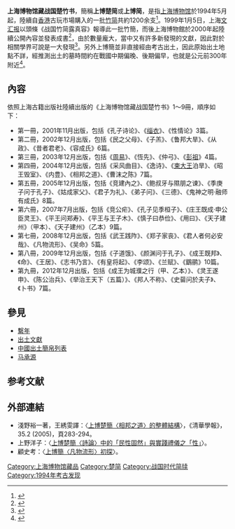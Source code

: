 '''上海博物馆藏战国楚竹书'''，簡稱'''上博楚简'''或'''上博简'''，是指[[上海博物馆|上海博物馆]]於1994年5月起，陸續自[[香港|香港]]古玩市場購入的一批[[竹简|竹简]]共約1200余支<ref>{{cite book|author=朱渊清、廖名春|title=上博馆藏战国楚竹书研究-马承源先生谈上博简|year=2002|publisher=上海书店出版社|location=中國|isbn=9787806227817|url=http://www.bamboosilk.org/Fangtan/zhuyuanqing.htm|access-date=2014-08-05|archive-date=2007-10-30|archive-url=https://web.archive.org/web/20071030223855/http://www.bamboosilk.org/Fangtan/zhuyuanqing.htm|dead-url=yes}}</ref>。1999年1月5日，上海[[文汇报_(香港)|文汇报]]以頭條《战国竹简露真容》報導此一批竹簡，而後上海博物館於2000年起陸續公開內容並發表成書<ref>{{cite news|title=上海将首次解密公布部分战国竹简内容|url=http://www.chinanews.com/2000-08-17/26/41965.html|accessdate=2014-08-04|newspaper=中新社|date=2000-08-17|archive-date=2018-11-08|archive-url=https://web.archive.org/web/20181108004108/http://www.chinanews.com/2000-08-17/26/41965.html|dead-url=no}}</ref>，由於數量龐大，當中又有許多新發現的文獻，因此對於相關學界可說是一大發現<ref>{{cite web|url=http://blog.sina.com.cn/s/blog_17ae6f22a0102wxaw.html|title=上博馆藏战国楚竹书的主要发现|accessdate=2017-12-23|author=濮茅左|date=2007年12月3日|work=新浪博客|publisher=|archive-date=2019-09-18|archive-url=https://web.archive.org/web/20190918031144/http://blog.sina.com.cn/s/blog_17ae6f22a0102wxaw.html|dead-url=no}}</ref>。另外上博簡並非直接經由考古出土，因此原始出土地點不詳，經推測出土的墓時間約在戰國中期偏晚、後期偏早，也就是公元前300年附近<ref>{{cite book|author=李學勤、林慶彰等人|title=新出土文獻與先秦思想重構|year=2007|publisher=台灣書房|location=台灣|isbn=9789866764073}}</ref>。

==內容==
依照上海古籍出版社陸續出版的《上海博物馆藏战国楚竹书》1～9冊，順序如下：
* 第一冊，2001年11月出版，包括《孔子诗论》、《[[s:禮記/緇衣|缁衣]]》、《性情论》3篇。
* 第二冊，2002年12月出版，包括《民之父母》、《子羔》、《鲁邦大旱》、《从政》、《昔者君老》、《容成氏》6篇。
* 第三冊，2003年12月出版，包括《[[易經|周易]]》、《恆先》、《仲弓》、《[[彭祖|彭祖]]》4篇。
* 第四冊，2004年12月出版，包括《采风曲目》、《逸诗》、《[[楚简王|柬大王]]泊旱》、《昭王毁室》、《内豊》、《相邦之道》、《曹沫之陈》7篇。
* 第五冊，2005年12月出版，包括《竞建內之》、《鲍叔牙与隰朋之谏》、《季庚子问于孔子》、《姑成家父》、《君子为礼》、《弟子问》、《三德》、《鬼神之明·融师有成氏》8篇。
* 第六冊，2007年7月出版，包括《竞公疟》、《孔子见季桓子》、《庄王既成·申公臣灵王》、《平王问郑寿》、《平王与王子木》、《慎子曰恭俭》、《用曰》、《天子建州》（甲本）、《天子建州》（乙本）9篇。
* 第七冊，2008年12月出版，包括《武王践阼》、《郑子家丧》、《君人者何必安哉》、《凡物流形》、《吴命》5篇。
* 第八冊，2009年12月出版，包括《子道饿》、《颜渊问于孔子》、《成王既邦》、《命》、《王居》、《志书乃言》、《有皇将起》、《李颂》、《兰赋》、《鶹鹂》10篇。
* 第九冊，2012年12月出版，包括《成王为城濮之行（甲、乙本）》、《灵王遂申》、《陈公治兵》、《举治王天下（五篇）》、《邦人不称》、《史蒥问於夫子》、《卜书》7篇。

== 參見 ==
*[[系年|繫年]]
*[[出土文獻|出土文獻]]
*[[中國出土簡帛列表|中國出土簡帛列表]]
*[[马承源|马承源]]

== 参考文献 ==
{{Reflist|2}}

==外部連結==
*淺野裕一著，王綉雯譯：〈[http://thjcs.web.nthu.edu.tw/files/14-1662-41323,r2950-1.php 上博楚簡〈相邦之道〉的整體結構]{{Wayback|url=http://thjcs.web.nthu.edu.tw/files/14-1662-41323,r2950-1.php |date=20190917225500 }}〉，《清華學報》，35.2 (2005)，頁283-294。
*上野洋子：〈[https://web.archive.org/web/20180205185931/http://www.nknu.edu.tw/~jingxue/100/download/essay/004/004008.pdf 上博楚簡〈詩論〉中的「民性固然」與實踐禮儀之「性」]〉。
*顧史考：〈[https://web.archive.org/web/20170929093831/http://www.philo.ntu.edu.tw/review/?post_type=chinese&p=324 上博簡〈凡物流形〉初探]〉。

[[Category:上海博物馆藏品|Category:上海博物馆藏品]]
[[Category:楚简|Category:楚简]]
[[Category:战国时代简牍|Category:战国时代简牍]]
[[Category:1994年考古发现|Category:1994年考古发现]]